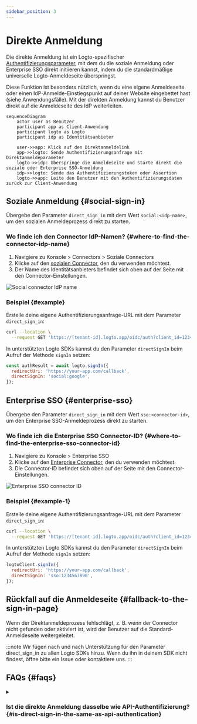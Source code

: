 ```yaml
---
sidebar_position: 3
---
```


# Direkte Anmeldung

Die direkte Anmeldung ist ein Logto-spezifischer [Authentifizierungsparameter](/end-user-flows/authentication-parameters), mit dem du die soziale Anmeldung oder Enterprise SSO direkt initiieren kannst, indem du die standardmäßige universelle Logto-Anmeldeseite überspringst.

Diese Funktion ist besonders nützlich, wenn du eine eigene Anmeldeseite oder einen IdP-Anmelde-Einstiegspunkt auf deiner Website eingebettet hast (siehe Anwendungsfälle). Mit der direkten Anmeldung kannst du Benutzer direkt auf die Anmeldeseite des IdP weiterleiten.

```mermaid
sequenceDiagram
    actor user as Benutzer
    participant app as Client-Anwendung
    participant logto as Logto
    participant idp as Identitätsanbieter

    user->>app: Klick auf den Direktanmeldelink
    app->>logto: Sende Authentifizierungsanfrage mit Direktanmeldeparameter
    logto->>idp: Überspringe die Anmeldeseite und starte direkt die soziale oder Enterprise SSO-Anmeldung
    idp->>logto: Sende das Authentifizierungstoken oder Assertion
    logto->>app: Leite den Benutzer mit den Authentifizierungsdaten zurück zur Client-Anwendung
```

## Soziale Anmeldung \{#social-sign-in}

Übergebe den Parameter `direct_sign_in` mit dem Wert `social:<idp-name>`, um den sozialen Anmeldeprozess direkt zu starten.

### Wo finde ich den Connector IdP-Namen? \{#where-to-find-the-connector-idp-name}

1. Navigiere zu <CloudLink to="/connectors/social">Konsole > Connectors > Soziale Connectors</CloudLink>
2. Klicke auf den [sozialen Connector](/connectors/social-connectors), den du verwenden möchtest.
3. Der Name des Identitätsanbieters befindet sich oben auf der Seite mit den Connector-Einstellungen.

<img src="/img/assets/direct-sign-in-social-name.png" alt="Social connector IdP name" />

### Beispiel \{#example}

Erstelle deine eigene Authentifizierungsanfrage-URL mit dem Parameter `direct_sign_in`:

```sh
curl --location \
  --request GET 'https://[tenant-id].logto.app/oidc/auth?client_id=1234567890&...&direct_sign_in=social:google'
```

In unterstützten Logto SDKs kannst du den Parameter `directSignIn` beim Aufruf der Methode `signIn` setzen:

```javascript
const authResult = await logto.signIn({
  redirectUri: 'https://your-app.com/callback',
  directSignIn: 'social:google',
});
```

## Enterprise SSO \{#enterprise-sso}

Übergebe den Parameter `direct_sign_in` mit dem Wert `sso:<connector-id>`, um den Enterprise SSO-Anmeldeprozess direkt zu starten.

### Wo finde ich die Enterprise SSO Connector-ID? \{#where-to-find-the-enterprise-sso-connector-id}

1. Navigiere zu <CloudLink to="/enterprise-sso">Konsole > Enterprise SSO</CloudLink>
2. Klicke auf den [Enterprise Connector](/connectors/enterprise-connectors), den du verwenden möchtest.
3. Die Connector-ID befindet sich oben auf der Seite mit den Connector-Einstellungen.

<img src="/img/assets/direct-sign-in-enterprise-sso.png" alt="Enterprise SSO connector ID" />

### Beispiel \{#example-1}

Erstelle deine eigene Authentifizierungsanfrage-URL mit dem Parameter `direct_sign_in`:

```sh
curl --location \
  --request GET 'https://[tenant-id].logto.app/oidc/auth?client_id=1234567890&...&direct_sign_in=sso:1234567890'
```

In unterstützten Logto SDKs kannst du den Parameter `directSignIn` beim Aufruf der Methode `signIn` setzen:

```javascript
logtoClient.signIn({
  redirectUri: 'https://your-app.com/callback',
  directSignIn: 'sso:1234567890',
});
```

## Rückfall auf die Anmeldeseite \{#fallback-to-the-sign-in-page}

Wenn der Direktanmeldeprozess fehlschlägt, z. B. wenn der Connector nicht gefunden oder aktiviert ist, wird der Benutzer auf die Standard-Anmeldeseite weitergeleitet.

:::note
Wir fügen nach und nach Unterstützung für den Parameter direct_sign_in zu allen Logto SDKs hinzu. Wenn du ihn in deinem SDK nicht findest, öffne bitte ein Issue oder kontaktiere uns.
:::

## FAQs \{#faqs}

<details>
  <summary>

### Ist die direkte Anmeldung dasselbe wie API-Authentifizierung? \{#is-direct-sign-in-the-same-as-api-authentication}

</summary>

Nein, die direkte Anmeldung ist ein Benutzerfluss-Parameter, mit dem du die Standard-Logto-Anmeldeseite überspringen und Benutzer direkt auf die Anmeldeseite des sozialen oder Enterprise SSO-Anbieters weiterleiten kannst. Im Gegensatz zur API-basierten Authentifizierung muss der Benutzer jedoch zunächst zum Logto-Authentifizierungsendpunkt weitergeleitet werden, um den Anmeldeprozess zu starten.

</details>
